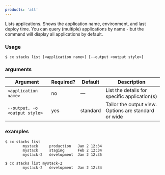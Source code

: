 ```yaml
---
products: 'all'
---
```


Lists applications. Shows the application name, environment, and last deploy time. You can query (multiple) applications by name - but the command will display all applications by default.

### Usage

```shell
$ cx stacks list [<application name>] [--output <output style>]
```

### arguments

| Argument | Required? | Default | Description |
|  ---  |  ---  |  ---  |  ---  |
| `<application name>` | no | — | List the details for specific application(s) |
| `--output, -o <output style>` | yes | standard | Tailor the output view. Options are standard or wide |

### examples

```shell
$ cx stacks list
		mystack     production   Jan 2 12:34
		mystack     staging      Feb 2 12:34
		mystack-2   development  Jan 2 12:35

$ cx stacks list mystack-2
		mystack-2   development  Jan 2 12:34
```

